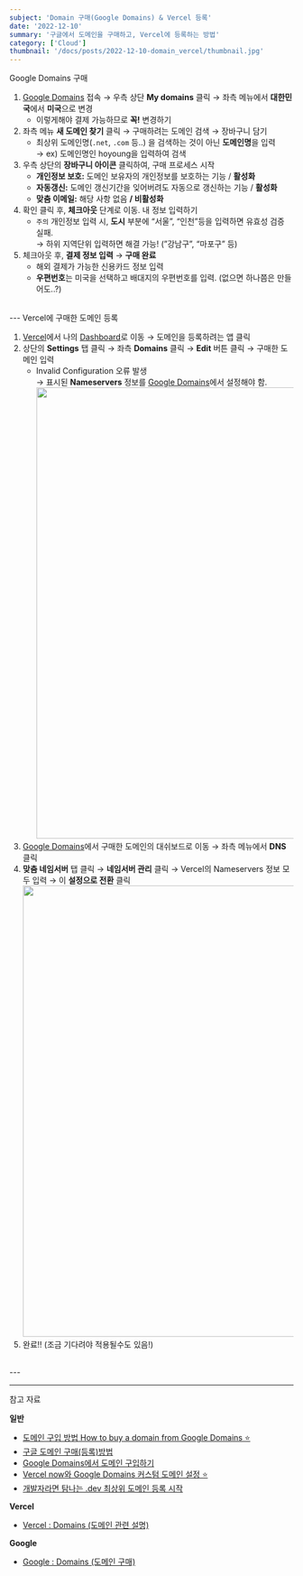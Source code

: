 ```yaml
---
subject: 'Domain 구매(Google Domains) & Vercel 등록'
date: '2022-12-10'
summary: '구글에서 도메인을 구매하고, Vercel에 등록하는 방법'
category: ['Cloud']
thumbnail: '/docs/posts/2022-12-10-domain_vercel/thumbnail.jpg'
---
```


<Typography variant="h3" backgroundColor="gray">
  <span>Google Domains 구매</span>
</Typography>

1. [Google Domains](https://domains.google/) 접속 → 우측 상단 **My domains** 클릭 → 좌측 메뉴에서 **대한민국**에서 **미국**으로 변경
   - 이렇게해야 결제 가능하므로 **꼭!** 변경하기
2. 좌측 메뉴 **새 도메인 찾기** 클릭 → 구매하려는 도메인 검색 → 장바구니 담기
   - 최상위 도메인명(`.net`, `.com` 등..) 을 검색하는 것이 아닌 **도메인명**을 입력  
     → ex) 도메인명인 hoyoung을 입력하여 검색
3. 우측 상단의 **장바구니 아이콘** 클릭하여, 구매 프로세스 시작
   - **개인정보 보호:** 도메인 보유자의 개인정보를 보호하는 기능 / **활성화**
   - **자동갱신:** 도메인 갱신기간을 잊어버려도 자동으로 갱신하는 기능 / **활성화**
   - **맞춤 이메일:** 해당 사항 없음 **/ 비활성화**
4. 확인 클릭 후, **체크아웃** 단계로 이동. 내 정보 입력하기
   - `주의` 개인정보 입력 시, **도시** 부분에 “서울”, “인천”등을 입력하면 유효성 검증 실패.  
     → 하위 지역단위 입력하면 해결 가능! (”강남구”, “마포구” 등)
5. 체크아웃 후, **결제 정보 입력** → **구매 완료**
   - 해외 결제가 가능한 신용카드 정보 입력
   - **우편번호**는 미국을 선택하고 배대지의 우편번호를 입력. (없으면 하나쯤은 만들어도..?)

<br />
---

<Typography variant="h3" backgroundColor="gray">
  <span>Vercel에 구매한 도메인 등록</span>
</Typography>

1.  [Vercel](https://vercel.com/)에서 나의 [Dashboard](https://vercel.com/dashboard)로 이동 → 도메인을 등록하려는 앱 클릭
2.  상단의 **Settings** 탭 클릭 → 좌측 **Domains** 클릭 → **Edit** 버튼 클릭 → 구매한 도메인 입력
    - <Typography isBold color="red">Invalid Configuration</Typography> 오류 발생  
      → 표시된 **Nameservers** 정보를 [Google Domains](https://domains.google/)에서 설정해야 함.
      <br />
      <img src="/docs/posts/2022-12-10-domain_vercel/01.png" width="800" />
3.  [Google Domains](https://domains.google/)에서 구매한 도메인의 대쉬보드로 이동 → 좌측 메뉴에서 **DNS** 클릭
4.  **맞춤 네임서버** 탭 클릭 → **네임서버 관리** 클릭 → Vercel의 Nameservers 정보 모두 입력 → 이 **설정으로 전환** 클릭
    <br />
    <img src="/docs/posts/2022-12-10-domain_vercel/02.png" width="800" />
5.  <CustomCode color="blue">완료!!</CustomCode> (조금 기다려야 적용될수도 있음!)

<br />
---

---

<Typography backgroundColor="yellow" variant="p" isBold>
  <span>참고 자료</span>
</Typography>

**일반**

- [도메인 구입 방법 How to buy a domain from Google Domains ⭐️](https://chailmon.com/dev/cloud/how-to-buy-a-domain-from-google-domains/)
- [구글 도메인 구매(등록)방법](https://xeriars.com/m/239)
- [Google Domains에서 도메인 구입하기](https://nofunfromdev.tistory.com/entry/Google-Domains%EC%97%90%EC%84%9C-%EB%8F%84%EB%A9%94%EC%9D%B8-%EA%B5%AC%EC%9E%85%ED%95%98%EA%B8%B0)
- [Vercel now와 Google Domains 커스텀 도메인 설정 ⭐️](https://wdever.dev/set-custom-domain-with-vercel-and-google-domain/)
- [개발자라면 탐나는 .dev 최상위 도메인 등록 시작](https://www.44bits.io/ko/post/dot-dev-doamin-for-developers)

**Vercel**

- [Vercel : Domains (도메인 관련 설명)](https://vercel.com/docs/concepts/projects/domains#)

**Google**

- [Google : Domains (도메인 구매)](https://domains.google/)
